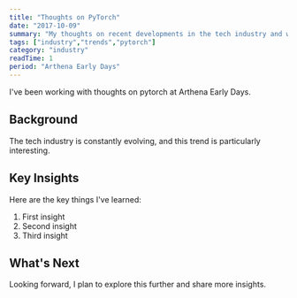 ```yaml
---
title: "Thoughts on PyTorch"
date: "2017-10-09"
summary: "My thoughts on recent developments in the tech industry and what they mean for developers."
tags: ["industry","trends","pytorch"]
category: "industry"
readTime: 1
period: "Arthena Early Days"
---
```


I've been working with thoughts on pytorch at Arthena Early Days.

## Background

The tech industry is constantly evolving, and this trend is particularly interesting.

## Key Insights

Here are the key things I've learned:

1. First insight
2. Second insight
3. Third insight

## What's Next

Looking forward, I plan to explore this further and share more insights.

